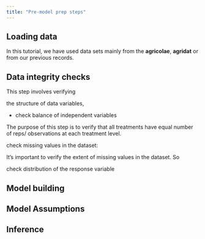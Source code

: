 ```yaml
---
title: "Pre-model prep steps"
---
```




## Loading data 

In this tutorial, we have used data sets mainly from the **agricolae**, **agridat** or from our previous records. 


## Data integrity checks 

This step involves verifying 

the structure of data variables, 


- check balance of independent variables 

The purpose of this step is to verify that all treatments have equal number of reps/ observations at each treatment level.


check missing values in the dataset:

It's important to verify the extent of missing values in the dataset. So 


check distribution of the response variable



## Model building

## Model Assumptions

## Inference
